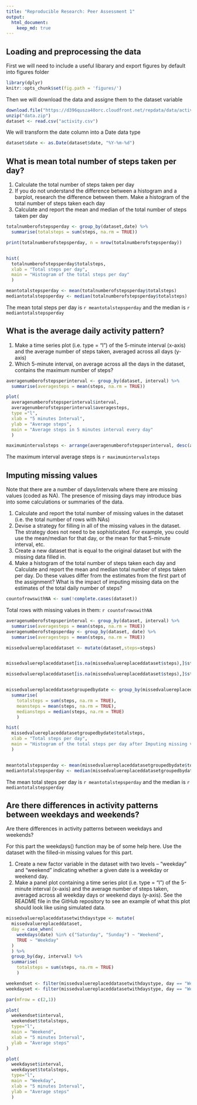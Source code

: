 ```yaml
---
title: "Reproducible Research: Peer Assessment 1"
output: 
  html_document:
    keep_md: true
---
```



## Loading and preprocessing the data
First we will need to include a useful libarary and export figures by default into figures folder
```r
library(dplyr)
knitr::opts_chunk$set(fig.path = 'figures/')
```

Then we will download the data and assigne them to the dataset variable

```r
download.file("https://d396qusza40orc.cloudfront.net/repdata/data/activity.zip",destfile = "data.zip")
unzip("data.zip")
dataset <- read.csv("activity.csv")
```

We will transform the date column into a Date data type

```r
dataset$date <- as.Date(dataset$date, "%Y-%m-%d")
```

## What is mean total number of steps taken per day?

1. Calculate the total number of steps taken per day
2. If you do not understand the difference between a histogram and a barplot, research the difference between them. Make a histogram of the total number of steps taken each day
3. Calculate and report the mean and median of the total number of steps taken per day

```r
totalnumberofstepsperday <- group_by(dataset,date) %>%
  summarise(totalsteps = sum(steps, na.rm = TRUE))

print(totalnumberofstepsperday, n = nrow(totalnumberofstepsperday))


hist(
  totalnumberofstepsperday$totalsteps, 
  xlab = "Total steps per day",
  main = "Histogram of the total steps per day"
  )

meantotalstepsperday <- mean(totalnumberofstepsperday$totalsteps)
mediantotalstepsperday <- median(totalnumberofstepsperday$totalsteps)
```
The mean total steps per day is `r meantotalstepsperday` and the median is `r mediantotalstepsperday` 




## What is the average daily activity pattern?
1. Make a time series plot (i.e. type = "l") of the 5-minute interval (x-axis) and the average number of steps taken, averaged across all days (y-axis)
2. Which 5-minute interval, on average across all the days in the dataset, contains the maximum number of steps?


```r
averagenumberofstepsperinterval <- group_by(dataset, interval) %>%
  summarise(averagesteps = mean(steps, na.rm = TRUE))

plot(
  averagenumberofstepsperinterval$interval,
  averagenumberofstepsperinterval$averagesteps,
  type ="l",
  xlab = "5 minutes Interval",
  ylab = "Average steps",
  main = "Average steps in 5 minutes interval every day"
  )

maximumintervalsteps <- arrange(averagenumberofstepsperinterval, desc(averagesteps))[1,1]

```

The maximum interval average steps is `r maximumintervalsteps` 



## Imputing missing values
Note that there are a number of days/intervals where there are missing values (coded as NA). The presence of missing days may introduce bias into some calculations or summaries of the data.

1. Calculate and report the total number of missing values in the dataset (i.e. the total number of rows with NAs)
2. Devise a strategy for filling in all of the missing values in the dataset. The strategy does not need to be sophisticated. For example, you could use the mean/median for that day, or the mean for that 5-minute interval, etc.
3. Create a new dataset that is equal to the original dataset but with the missing data filled in.
4. Make a histogram of the total number of steps taken each day and Calculate and report the mean and median total number of steps taken per day. Do these values differ from the estimates from the first part of the assignment? What is the impact of imputing missing data on the estimates of the total daily number of steps?

```r
countofrowswithNA <- sum(!complete.cases(dataset))
```
Total rows with missing values in them: `r countofrowswithNA`

```r
averagenumberofstepsperinterval <- group_by(dataset, interval) %>%
  summarise(averagesteps = mean(steps, na.rm = TRUE))
averagenumberofstepsperday <- group_by(dataset, date) %>%
  summarise(averagesteps = mean(steps, na.rm = TRUE))

missedvaluereplaceddataset <- mutate(dataset,steps=steps)


missedvaluereplaceddataset[is.na(missedvaluereplaceddataset$steps),]$steps <- averagenumberofstepsperday[averagenumberofstepsperday$date %in% missedvaluereplaceddataset[is.na(missedvaluereplaceddataset$steps),]$date, ]$averagesteps

missedvaluereplaceddataset[is.na(missedvaluereplaceddataset$steps),]$steps <- averagenumberofstepsperinterval[averagenumberofstepsperinterval$interval %in% missedvaluereplaceddataset[is.na(missedvaluereplaceddataset$steps),]$interval, ]$averagesteps


missedvaluereplaceddatasetgroupedbydate <- group_by(missedvaluereplaceddataset, date) %>%
  summarise(
    totalsteps = sum(steps, na.rm = TRUE),
    meansteps = mean(steps, na.rm = TRUE),
    mediansteps = median(steps, na.rm = TRUE)
    )

hist(
  missedvaluereplaceddatasetgroupedbydate$totalsteps, 
  xlab = "Total steps per day",
  main = "Histogram of the total steps per day after Imputing missing values"
  )


meantotalstepsperday <- mean(missedvaluereplaceddatasetgroupedbydate$totalsteps)
mediantotalstepsperday <- median(missedvaluereplaceddatasetgroupedbydate$totalsteps)
```

The mean total steps per day is `r meantotalstepsperday` and the median is `r mediantotalstepsperday` 


## Are there differences in activity patterns between weekdays and weekends?

Are there differences in activity patterns between weekdays and weekends?

For this part the weekdays() function may be of some help here. Use the dataset with the filled-in missing values for this part.

1. Create a new factor variable in the dataset with two levels – “weekday” and “weekend” indicating whether a given date is a weekday or weekend day.
2. Make a panel plot containing a time series plot (i.e. type = "l") of the 5-minute interval (x-axis) and the average number of steps taken, averaged across all weekday days or weekend days (y-axis). See the README file in the GitHub repository to see an example of what this plot should look like using simulated data.

```r
missedvaluereplaceddatasetwithdaystype <- mutate(
  missedvaluereplaceddataset, 
  day = case_when(
    weekdays(date) %in% c("Saturday", "Sunday") ~ "Weekend",
    TRUE ~ "Weekday"
  )
  ) %>%
  group_by(day, interval) %>%
  summarise(
    totalsteps = sum(steps, na.rm = TRUE)
    )

weekendset <- filter(missedvaluereplaceddatasetwithdaystype, day == "Weekend")
weekdayset <- filter(missedvaluereplaceddatasetwithdaystype, day == "Weekday")

par(mfrow = c(2,1))

plot(
  weekendset$interval,
  weekendset$totalsteps,
  type="l",
  main = "Weekend",
  xlab = "5 minutes Interval",
  ylab = "Average steps"
)

plot(
  weekdayset$interval,
  weekdayset$totalsteps,
  type="l",
  main = "Weekday",
  xlab = "5 minutes Interval",
  ylab = "Average steps"
  )

```

